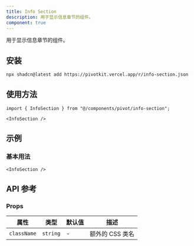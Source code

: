 ```yaml
---
title: Info Section
description: 用于显示信息章节的组件。
component: true
---
```


用于显示信息章节的组件。

<ComponentPreview name="info-section-demo" />

## 安装

```bash
npx shadcn@latest add https://pivotkit.vercel.app/r/info-section.json
```

## 使用方法

```tsx
import { InfoSection } from "@/components/pivot/info-section";
```

```tsx
<InfoSection />
```

## 示例

### 基本用法

```tsx
<InfoSection />
```

## API 参考

### Props

| 属性        | 类型     | 默认值 | 描述            |
| ----------- | -------- | ------ | --------------- |
| `className` | `string` | -      | 额外的 CSS 类名 |
